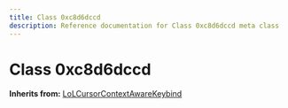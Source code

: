 ```yaml
---
title: Class 0xc8d6dccd
description: Reference documentation for Class 0xc8d6dccd meta class
---
```



# Class 0xc8d6dccd

**Inherits from:** [LoLCursorContextAwareKeybind](/classes/lolcursorcontextawarekeybind)

<ClassDetails file="/db/classes/0xc8d6dccd.68cc4ab0ddef.json" />
